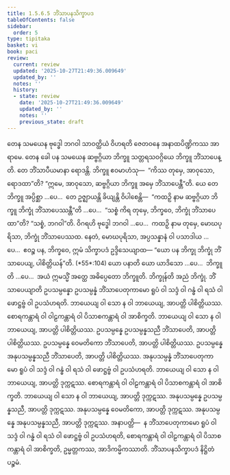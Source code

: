 ```yaml
---
title: 1.5.6.5 ဘိံသာပနသိက္ခာပဒ
tableOfContents: false
sidebar:
  order: 5
type: tipitaka
basket: vi
book: paci
review:
  current: review
  updated: '2025-10-27T21:49:36.009649'
  updated_by: ''
  notes: ''
  history:
  - state: review
    date: '2025-10-27T21:49:36.009649'
    updated_by: ''
    notes: ''
    previous_state: draft
---
```



<ReviewStatus review={frontmatter.review} showDetails={true} />

<HypothesisAnnotation frontmatter={frontmatter} />

<DynamicBreadcrumb />

<Division number="345" book="paci" e="ch" v="2" p="151">

<Paragraph number="1057" book="paci">
တေန သမယေန ဗုဒ္ဓေါ ဘဂဝါ သာဝတ္ထိယံ ဝိဟရတိ ဇေတဝနေ အနာထပိဏ္ဍိကဿ အာရာမေ. တေန ခေါ ပန သမယေန ဆဗ္ဗဂ္ဂိယာ ဘိက္ခူ သတ္တရသဝဂ္ဂိယေ ဘိက္ခူ ဘိံသာပေန္တိ. တေ ဘိံသာပီယမာနာ ရောဒန္တိ. ဘိက္ခူ ဧဝမာဟံသု—  “ကိဿ တုမှေ, အာဝုသော, ရောဒထာ”တိ? “ဣမေ, အာဝုသော, ဆဗ္ဗဂ္ဂိယာ ဘိက္ခူ အမှေ ဘိံသာပေန္တီ”တိ.
</Paragraph>

<Paragraph number="1058" book="paci">
ယေ တေ ဘိက္ခူ အပ္ပိစ္ဆာ …ပေ…  တေ ဥဇ္ဈာယန္တိ ခိယျန္တိ ဝိပါစေန္တိ—  “ကထဉှိ နာမ ဆဗ္ဗဂ္ဂိယာ ဘိက္ခူ ဘိက္ခုံ ဘိံသာပေဿန္တီ”တိ …ပေ…  “သစ္စံ ကိရ တုမှေ, ဘိက္ခဝေ, ဘိက္ခုံ ဘိံသာပေထာ”တိ? “သစ္စံ, ဘဂဝါ”တိ. ဝိဂရဟိ ဗုဒ္ဓေါ ဘဂဝါ …ပေ…  ကထဉှိ နာမ တုမှေ, မောဃပုရိသာ, ဘိက္ခုံ ဘိံသာပေဿထ. နေတံ, မောဃပုရိသာ, အပ္ပသန္နာနံ ဝါ ပသာဒါယ …ပေ…  ဧဝဉ္စ ပန, ဘိက္ခဝေ, ဣမံ သိက္ခာပဒံ ဥဒ္ဒိသေယျာထ—
</Paragraph>

</Division>
<Division number="346" book="paci" e="ch" v="2" p="151">

<Paragraph number="1059" book="paci">
<Emphasis>“ယော ပန ဘိက္ခု ဘိက္ခုံ ဘိံသာပေယျ, ပါစိတ္တိယန်”</Emphasis>တိ. (*55*:<Emphasis>104</Emphasis>)
</Paragraph>

</Division>
<Division number="347" book="paci" e="ch" v="2" p="151">

<Paragraph number="1060" book="paci">
<Emphasis>ယော ပနာ</Emphasis>တိ ယော ယာဒိသော …ပေ…  <Emphasis>ဘိက္ခူ</Emphasis>တိ …ပေ…  အယံ ဣမသ္မိံ အတ္ထေ အဓိပ္ပေတော ဘိက္ခူတိ.
</Paragraph>

<Paragraph number="1061" book="paci">
<Emphasis>ဘိက္ခုန်</Emphasis>တိ အညံ ဘိက္ခုံ.
</Paragraph>

<Paragraph number="1062" book="paci">
<Emphasis>ဘိံသာပေယျာ</Emphasis>တိ ဥပသမ္ပန္နော ဥပသမ္ပန္နံ ဘိံသာပေတုကာမော ရူပံ ဝါ သဒ္ဒံ ဝါ ဂန္ဓံ ဝါ ရသံ ဝါ ဖောဋ္ဌဗ္ဗံ ဝါ ဥပသံဟရတိ. ဘာယေယျ ဝါ သော န ဝါ ဘာယေယျ, အာပတ္တိ ပါစိတ္တိယဿ. စောရကန္တာရံ ဝါ ဝါဠကန္တာရံ ဝါ ပိသာစကန္တာရံ ဝါ အာစိက္ခတိ. ဘာယေယျ ဝါ သော န ဝါ ဘာယေယျ, အာပတ္တိ ပါစိတ္တိယဿ.
</Paragraph>

</Division>
<Division number="348" book="paci" e="ch" v="2" p="151">

<Paragraph number="1063" book="paci">
ဥပသမ္ပန္နေ ဥပသမ္ပန္နသညီ ဘိံသာပေတိ, အာပတ္တိ ပါစိတ္တိယဿ. ဥပသမ္ပန္နေ ဝေမတိကော ဘိံသာပေတိ, အာပတ္တိ ပါစိတ္တိယဿ. ဥပသမ္ပန္နေ အနုပသမ္ပန္နသညီ ဘိံသာပေတိ, အာပတ္တိ ပါစိတ္တိယဿ.
</Paragraph>

<Paragraph number="1064" book="paci">
အနုပသမ္ပန္နံ ဘိံသာပေတုကာမော ရူပံ ဝါ သဒ္ဒံ ဝါ ဂန္ဓံ ဝါ ရသံ ဝါ ဖောဋ္ဌဗ္ဗံ ဝါ ဥပသံဟရတိ. ဘာယေယျ ဝါ သော န ဝါ ဘာယေယျ, အာပတ္တိ ဒုက္ကဋဿ. စောရကန္တာရံ ဝါ ဝါဠကန္တာရံ ဝါ ပိသာစကန္တာရံ ဝါ အာစိက္ခတိ. ဘာယေယျ ဝါ သော န ဝါ ဘာယေယျ, အာပတ္တိ ဒုက္ကဋဿ. အနုပသမ္ပန္နေ ဥပသမ္ပန္နသညီ, အာပတ္တိ ဒုက္ကဋဿ. အနုပသမ္ပန္နေ ဝေမတိကော, အာပတ္တိ ဒုက္ကဋဿ. အနုပသမ္ပန္နေ အနုပသမ္ပန္နသညီ, အာပတ္တိ ဒုက္ကဋဿ.
</Paragraph>

</Division>
<Division number="349" book="paci" e="ch" v="2" p="152">

<Paragraph number="1065" book="paci">
အနာပတ္တိ—  န ဘိံသာပေတုကာမော ရူပံ ဝါ သဒ္ဒံ ဝါ ဂန္ဓံ ဝါ ရသံ ဝါ ဖောဋ္ဌဗ္ဗံ ဝါ ဥပသံဟရတိ, စောရကန္တာရံ ဝါ ဝါဠကန္တာရံ ဝါ ပိသာစကန္တာရံ ဝါ အာစိက္ခတိ, ဥမ္မတ္တကဿ, အာဒိကမ္မိကဿာတိ.

</Paragraph>
</Division>

<Paragraph number="1066" type="center" book="paci">
ဘိံသာပနသိက္ခာပဒံ နိဋ္ဌိတံ ပဉ္စမံ.
</Paragraph>